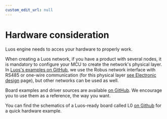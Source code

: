 ```yaml
---
custom_edit_url: null
---
```



# Hardware consideration

Luos engine needs to acces your hardware to properly work.

When creating a Luos network, if you have a product with several nodes, it is mandatory to configure your MCU to create the network's physical layer. In <a href="https://github.com/Luos-io/luos_engine/tree/main/examples" target="_blank" rel="external nofollow">Luos's examples on GitHub<IconExternalLink width="10"></IconExternalLink></a>, we use the Robus network interface with RS485 or one-wire communication (for this physical layer [see Electronic design](./electronics) page), but other networks can be used as well.

Board examples and driver sources are available <a href="https://github.com/Luos-io/luos_engine/tree/main/examples/projects" target="_blank" rel="external nofollow">on GitHub<IconExternalLink width="10"></IconExternalLink></a>. We encourage you to use them as a reference, the way you want.

You can find the schematics of a Luos-ready board called L0 <a href="https://github.com/Luos-io/luos_engine/tree/main/examples/hardware/l0" target="_blank" rel="external nofollow">on Github<IconExternalLink width="10"></IconExternalLink></a> for a quick hardware example.
